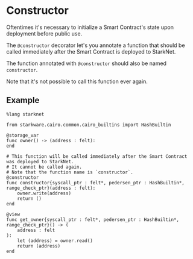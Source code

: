 # Constructor

Oftentimes it's necessary to initialize a Smart Contract's state upon deployment before public use.

The `@constructor` decorator let's you annotate a function that should be called immediately after the Smart Contract is deployed to StarkNet.

The function annotated with `@constructor` should also be named `constructor`.

Note that it's not possible to call this function ever again.

## Example

```
%lang starknet

from starkware.cairo.common.cairo_builtins import HashBuiltin

@storage_var
func owner() -> (address : felt):
end

# This function will be called immediately after the Smart Contract was deployed to StarkNet.
# It cannot be called again.
# Note that the function name is `constructor`.
@constructor
func constructor{syscall_ptr : felt*, pedersen_ptr : HashBuiltin*, range_check_ptr}(address : felt):
    owner.write(address)
    return ()
end

@view
func get_owner{syscall_ptr : felt*, pedersen_ptr : HashBuiltin*, range_check_ptr}() -> (
    address : felt
):
    let (address) = owner.read()
    return (address)
end
```
